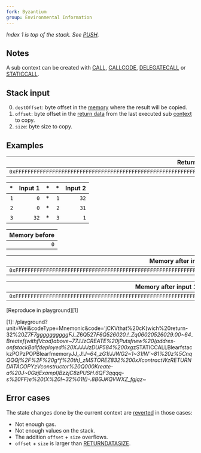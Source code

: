 ```yaml
---
fork: Byzantium
group: Environmental Information
---
```


*Index 1 is top of the stack. See [PUSH](/#60).*

## Notes

A sub context can be created with [CALL](/#F1), [CALLCODE](/#F2), [DELEGATECALL](/#F4) or [STATICCALL](/#FA).

## Stack input

0. `destOffset`: byte offset in the [memory](/about) where the result will be copied.
1. `offset`: byte offset in the [return data](/about) from the last executed sub [context](/about) to copy.
2. `size`: byte size to copy.

## Examples

| Return data |
|------------:|
| `0xFFFFFFFFFFFFFFFFFFFFFFFFFFFFFFFFFFFFFFFFFFFFFFFFFFFFFFFFFFFFFFFF` |

| * | Input 1 | * | * | Input 2 |
|--:|--------:|--:|--:|--------:|
| `1` | `0` | * | `1` | `32` |
| `2` | `0` | * | `2` | `31` |
| `3` | `32` | * | `3` | `1` |

| Memory before |
|--------------:|
| `0` |

| Memory after input 1 |
|---------------------:|
| `0xFFFFFFFFFFFFFFFFFFFFFFFFFFFFFFFFFFFFFFFFFFFFFFFFFFFFFFFFFFFFFFFF` |

| Memory after input 1 then 2 |
|----------------------------:|
| `0xFFFFFFFFFFFFFFFFFFFFFFFFFFFFFFFFFFFFFFFFFFFFFFFFFFFFFFFFFFFFFFFFFF` |

[Reproduce in playground][1]

[1]: /playground?unit=Wei&codeType=Mnemonic&code='jCKVthat%20cK(wich%20return-32%20*Z7F7ggggggggggFJ_Z*6Q527*F6Q526020.!_Zq06020526029.00~64_Breatef(withfVcod)above~77JJzCREATE%20jPutsfnew%20(addres-onfstackBallfdeployed%20XJJJJzDUP584%200xg*zSTATICCALLBlearfstackzPOPzPOPBlearfmemoryJJ_J!_J~64_zG1!JJWG2~1~31!W'~81%20z%5CnqQQQj%2F%2F%20g***f%20th)_zMSTOREZ832%200xXcontractWzRETURNDATACOPYzVconstructor%20Q000Kreate-a%20J~0GzjExampl)BzzjC8zPUSH.6QF3qqqq-s%20*FF)e%20(X%20!~32%01!()*-.8BGJKQVWXZ_fgjqz~_

## Error cases

The state changes done by the current context are [reverted](#FD) in those cases:
- Not enough gas.
- Not enough values on the stack.
- The addition `offset` + `size` overflows.
- `offset` + `size` is larger than [RETURNDATASIZE](#3D).
